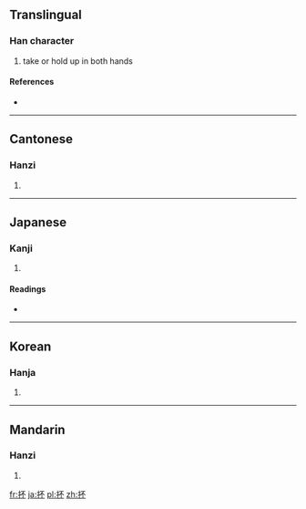 ==Translingual==

===Han character===
{{Han char|rn=64|rad=手|as=04|sn=7|four=5109<sub>0</sub>|canj=手一火 (QMF)}}

# take or hold up in both hands

====References====
* {{Han ref|kx=0421.120|dkj=11886|dj=0768.120|hdz=31834.050|uh=6294|ud=25236|bh=CAEB|bd=51947}}

----

==Cantonese==

===Hanzi===
{{yue-hanzi|jyut=|y=pau4}}

# {{defn|lang=yue|sort=手04}}

----

==Japanese==

===Kanji===
{{ja-kanji|grade=|rs=手04}}

# {{defn|lang=ja|sort=手04}}

====Readings====
* {{ja-readings|on=[[ほう]] (hō), [[はい]] (hai)|kun=[[すくう]] (sukuu), [[など]] (nado)}}

----

==Korean==

===Hanja===
{{ko-hanja|hangeul=부|eumhun=|rv=bu|mr=pu|y=pu}}

# {{defn|lang=ko|sort=手04}}

----

==Mandarin==

===Hanzi===
{{cmn-hanzi|pin=[[bào]] ([[bao4]]), [[póu]] ([[pou2]])|wg=pao<sup>4</sup>, p'ou<sup>2</sup>}}

# {{defn|lang=cmn|sort=手04}}

[[fr:抔]]
[[ja:抔]]
[[pl:抔]]
[[zh:抔]]